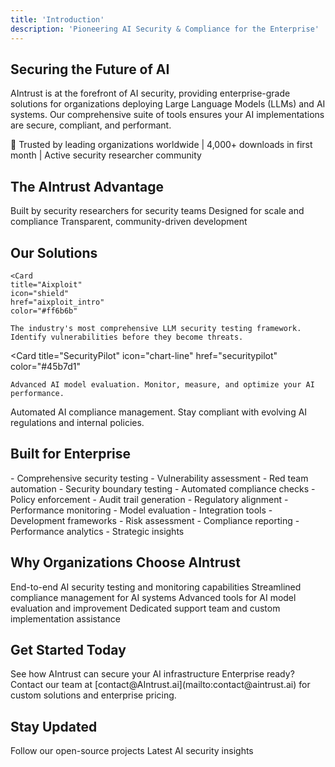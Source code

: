 ```yaml
---
title: 'Introduction'
description: 'Pioneering AI Security & Compliance for the Enterprise'
---
```


## Securing the Future of AI

AIntrust is at the forefront of AI security, providing enterprise-grade solutions for organizations deploying Large Language Models (LLMs) and AI systems. Our comprehensive suite of tools ensures your AI implementations are secure, compliant, and performant.

<Note>
  🚀 Trusted by leading organizations worldwide | 4,000+ downloads in first month | Active security researcher community
</Note>

## The AIntrust Advantage

<CardGroup cols={3}>
  <Card title="Security First" icon="shield-check" color="#ff6b6b">
    Built by security researchers for security teams
  </Card>
  <Card title="Enterprise Ready" icon="building" color="#4ecdc4">
    Designed for scale and compliance
  </Card>
  <Card title="Open Source & Community Driven" icon="code" color="#45b7d1">
    Transparent, community-driven development
  </Card>
  
</CardGroup>

## Our Solutions

<CardGroup cols={3}>

    <Card 
    title="Aixploit" 
    icon="shield" 
    href="aixploit_intro"
    color="#ff6b6b"
  >
    The industry's most comprehensive LLM security testing framework. Identify vulnerabilities before they become threats.
  </Card>

  <Card 
    title="SecurityPilot" 
    icon="chart-line" 
    href="securitypilot"
    color="#45b7d1"
  >
    Advanced AI model evaluation. Monitor, measure, and optimize your AI performance.
  </Card>
    <Card 
    title="PolicyPilot" 
    icon="file-contract" 
    href="policypilot"
    color="#4ecdc4"
  >
    Automated AI compliance management. Stay compliant with evolving AI regulations and internal policies.
  </Card>
</CardGroup>

## Built for Enterprise

<CardGroup cols={2}>
  <Card title="Security Teams" icon="user-shield">
    - Comprehensive security testing
    - Vulnerability assessment
    - Red team automation
    - Security boundary testing
  </Card>
  <Card title="Compliance Teams" icon="clipboard-check">
    - Automated compliance checks
    - Policy enforcement
    - Audit trail generation
    - Regulatory alignment
  </Card>
  <Card title="AI Engineers" icon="code">
    - Performance monitoring
    - Model evaluation
    - Integration tools
    - Development frameworks
  </Card>
  <Card title="Executive Teams" icon="chart-network">
    - Risk assessment
    - Compliance reporting
    - Performance analytics
    - Strategic insights
  </Card>
</CardGroup>

## Why Organizations Choose AIntrust

<Steps>
  <Step title="Comprehensive Security">
    End-to-end AI security testing and monitoring capabilities
  </Step>
  <Step title="Automated Compliance">
    Streamlined compliance management for AI systems
  </Step>
  <Step title="Performance Optimization">
    Advanced tools for AI model evaluation and improvement
  </Step>
  <Step title="Enterprise Support">
    Dedicated support team and custom implementation assistance
  </Step>
</Steps>

## Get Started Today

<CardGroup cols={2}>
  <Card 
    title="Schedule a Demo" 
    icon="calendar" 
    href="https://AIntrust.ai/demo"
  >
    See how AIntrust can secure your AI infrastructure
  </Card>

</CardGroup>

<Note>
  Enterprise ready? Contact our team at [contact@AIntrust.ai](mailto:contact@aintrust.ai) for custom solutions and enterprise pricing.
</Note>

## Stay Updated

<CardGroup cols={3}>
  <Card 
    title="GitHub" 
    icon="github" 
    href="https://github.com/AIntrust-ai"
  >
    Follow our open-source projects
  </Card>
  <Card 
    title="Blog" 
    icon="newspaper" 
    href="https://AIntrust.ai/blog"
  >
    Latest AI security insights
  </Card>

</CardGroup>

